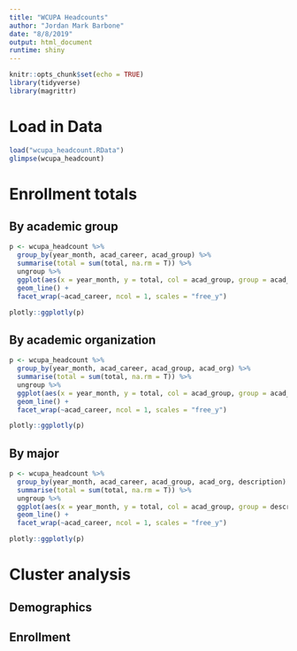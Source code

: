 ```yaml
---
title: "WCUPA Headcounts"
author: "Jordan Mark Barbone"
date: "8/8/2019"
output: html_document
runtime: shiny
---
```


```r
knitr::opts_chunk$set(echo = TRUE)
library(tidyverse)
library(magrittr)
```

# Load in Data

```r
load("wcupa_headcount.RData")
glimpse(wcupa_headcount)
```

# Enrollment totals {.tabset .tabset-fade .tabset-pills} 

## By academic group

```r
p <- wcupa_headcount %>%
  group_by(year_month, acad_career, acad_group) %>%
  summarise(total = sum(total, na.rm = T)) %>%
  ungroup %>%
  ggplot(aes(x = year_month, y = total, col = acad_group, group = acad_group)) +
  geom_line() +
  facet_wrap(~acad_career, ncol = 1, scales = "free_y")

plotly::ggplotly(p)
```

## By academic organization

```r
p <- wcupa_headcount %>%
  group_by(year_month, acad_career, acad_group, acad_org) %>%
  summarise(total = sum(total, na.rm = T)) %>%
  ungroup %>%
  ggplot(aes(x = year_month, y = total, col = acad_group, group = acad_org)) +
  geom_line() +
  facet_wrap(~acad_career, ncol = 1, scales = "free_y")

plotly::ggplotly(p)
```

## By major

```r
p <- wcupa_headcount %>%
  group_by(year_month, acad_career, acad_group, acad_org, description) %>%
  summarise(total = sum(total, na.rm = T)) %>%
  ungroup %>% 
  ggplot(aes(x = year_month, y = total, col = acad_group, group = description)) +
  geom_line() +
  facet_wrap(~acad_career, ncol = 1, scales = "free_y")

plotly::ggplotly(p)
```

# Cluster analysis

## Demographics

## Enrollment


